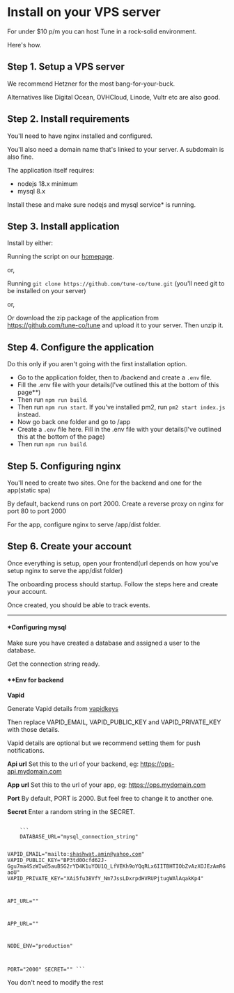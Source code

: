 
# Install on your VPS server

For under $10 p/m you can host Tune in a rock-solid environment.

Here's how.

## Step 1. Setup a VPS server

We recommend Hetzner for the most bang-for-your-buck.

Alternatives like Digital Ocean, OVHCloud, Linode, Vultr etc are also good.

## Step 2. Install requirements

You'll need to have nginx installed and configured.

You'll also need a domain name that's linked to your server. A subdomain is also fine.

The application itself requires:

- nodejs 18.x minimum
- mysql 8.x

Install these and make sure nodejs and mysql service* is running.

## Step 3. Install application

Install by either:

Running the script on our [homepage](https://tune).

or,

Running `git clone https://github.com/tune-co/tune.git` (you'll need git to be installed on your server)

or,

Or download the zip package of the application from https://github.com/tune-co/tune and upload it to your server. Then unzip it.

## Step 4. Configure the application

Do this only if you aren't going with the first installation option.

- Go to the application folder, then to /backend and create a `.env` file.
- Fill the .env file with your details(I've outlined this at the bottom of this page**)
- Then run `npm run build`.
- Then run `npm run start`. If you've installed pm2, run `pm2 start index.js` instead.
- Now go back one folder and go to /app
- Create a `.env` file here. Fill in the .env file with your details(I've outlined this at the bottom of the page)
- Then run `npm run build`.

## Step 5. Configuring nginx

You'll need to create two sites. One for the backend and one for the app(static spa)

By default, backend runs on port 2000. Create a reverse proxy on nginx for port 80 to port 2000

For the app, configure nginx to serve /app/dist folder.

## Step 6. Create your account

Once everything is setup, open your frontend(url depends on how you've setup nginx to serve the app/dist folder)

The onboarding process should startup. Follow the steps here and create your account.

Once created, you should be able to track events.

---

#### \*Configuring mysql

Make sure you have created a database and assigned a user to the database.

Get the connection string ready.

#### \*\*Env for backend

**Vapid**

Generate Vapid details from [vapidkeys](https://vapidkeys.com/)

Then replace VAPID_EMAIL, VAPID_PUBLIC_KEY and VAPID_PRIVATE_KEY with those details.

Vapid details are optional but we recommend setting them for push notifications.

**Api url**
Set this to the url of your backend, eg: https://ops-api.mydomain.com

**App url**
Set this to the url of your app, eg: https://ops.mydomain.com

**Port**
By default, PORT is 2000. But feel free to change it to another one.

**Secret**
Enter a random string in the SECRET.


<Code lang="bash" client:load>
	```
	DATABASE_URL="mysql_connection_string"

VAPID_EMAIL="mailto:shashwat.amin@yahoo.com"
VAPID_PUBLIC_KEY="BP3td0Ocfd62J-Ggu7ma4SzWIwd5auBSG2rYD4K1uYOU1Q_LfVEKh9oYQqRLx6IITBHTIObZvAzXOJEzAmRGaoU"
VAPID_PRIVATE_KEY="XAi5fu38VfY_Nm7JssLDxrpdHVRUPjtugWAlAqakKp4"

API_URL=""

APP_URL=""

NODE_ENV="production"

PORT="2000"
SECRET=""
	```
</Code>

You don't need to modify the rest
